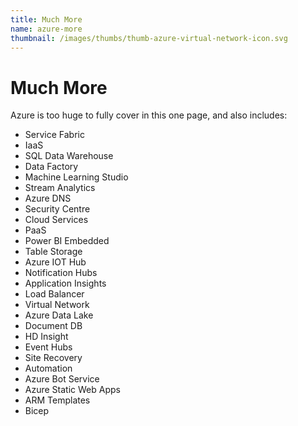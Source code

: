 ```yaml
---
title: Much More
name: azure-more
thumbnail: /images/thumbs/thumb-azure-virtual-network-icon.svg
---
```


# Much More

Azure is too huge to fully cover in this one page, and also includes:

* Service Fabric
* IaaS
* SQL Data Warehouse
* Data Factory
* Machine Learning Studio
* Stream Analytics
* Azure DNS
* Security Centre
* Cloud Services
* PaaS
* Power BI Embedded
* Table Storage
* Azure IOT Hub
* Notification Hubs
* Application Insights
* Load Balancer
* Virtual Network
* Azure Data Lake
* Document DB
* HD Insight
* Event Hubs
* Site Recovery
* Automation
* Azure Bot Service
* Azure Static Web Apps
* ARM Templates
* Bicep
